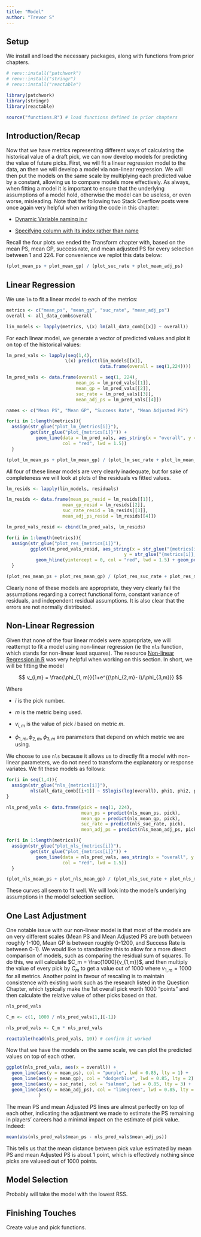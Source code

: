 ```yaml
---
title: "Model"
author: "Trevor S"
---
```


## Setup

We install and load the necessary packages, along with functions from prior chapters.

```r
# renv::install("patchwork")
# renv::install("stringr")
# renv::install("reactable")

library(patchwork)
library(stringr)
library(reactable)

source("functions.R") # load functions defined in prior chapters
```

## Introduction/Recap

Now that we have metrics representing different ways of calculating the historical value of a draft pick, we can now develop models for predicting the value of future picks. First, we will fit a linear regression model to the data, an then we will develop a model via non-linear regression. We will then put the models on the same scale by multiplying each predicted value by a constant, allowing us to compare models more effectively. As always, when fitting a model it is important to ensure that the underlying assumptions of a model hold, otherwise the model can be useless, or even worse, misleading. Note that the following two Stack Overflow posts were once again very helpful when writing the code in this chapter:

-   [Dynamic Variable naming in r](https://stackoverflow.com/questions/20855818/dynamic-variable-naming-in-r)

-   [Specifying column with its index rather than name](https://stackoverflow.com/questions/16187091/specifying-column-with-its-index-rather-than-name)

Recall the four plots we ended the Transform chapter with, based on the mean PS, mean GP, success rate, and mean adjusted PS for every selection between 1 and 224. For convenience we replot this data below:

```r
(plot_mean_ps + plot_mean_gp) / (plot_suc_rate + plot_mean_adj_ps)
```

## Linear Regression

We use `lm` to fit a linear model to each of the metrics:

```r
metrics <- c("mean_ps", "mean_gp", "suc_rate", "mean_adj_ps")
overall <- all_data_comb$overall

lin_models <- lapply(metrics, \(x) lm(all_data_comb[[x]] ~ overall))
```

For each linear model, we generate a vector of predicted values and plot it on top of the historical values:

```r
lm_pred_vals <- lapply(seq(1,4), 
                      \(x) predict(lin_models[[x]], 
                                   data.frame(overall = seq(1,224))))

lm_pred_vals <- data.frame(overall = seq(1, 224), 
                          mean_ps = lm_pred_vals[[1]], 
                          mean_gp = lm_pred_vals[[2]], 
                          suc_rate = lm_pred_vals[[3]], 
                          mean_adj_ps = lm_pred_vals[[4]])

names <- c("Mean PS", "Mean GP", "Success Rate", "Mean Adjusted PS")

for(i in 1:length(metrics)){
  assign(str_glue("plot_lm_{metrics[i]}"), 
         get(str_glue("plot_{metrics[i]}")) + 
           geom_line(data = lm_pred_vals, aes_string(x = "overall", y = metrics[i]), 
                     col = "red", lwd = 1.5))
  }

(plot_lm_mean_ps + plot_lm_mean_gp) / (plot_lm_suc_rate + plot_lm_mean_adj_ps)
```

All four of these linear models are very clearly inadequate, but for sake of completeness we will look at plots of the residuals vs fitted values.

```r
lm_resids <- lapply(lin_models, residuals)

lm_resids <- data.frame(mean_ps_resid = lm_resids[[1]], 
                     mean_gp_resid = lm_resids[[2]], 
                     suc_rate_resid = lm_resids[[3]], 
                     mean_adj_ps_resid = lm_resids[[4]])

lm_pred_vals_resid <- cbind(lm_pred_vals, lm_resids)

for(i in 1:length(metrics)){
  assign(str_glue("plot_res_{metrics[i]}"), 
         ggplot(lm_pred_vals_resid, aes_string(x = str_glue("{metrics[i]}"), 
                                            y = str_glue("{metrics[i]}_resid"))) + 
           geom_hline(yintercept = 0, col = "red", lwd = 1.5) + geom_point())
  }

(plot_res_mean_ps + plot_res_mean_gp) / (plot_res_suc_rate + plot_res_mean_adj_ps)
```

Clearly none of these models are appropriate, they very clearly fail the assumptions regarding a correct functional form, constant variance of residuals, and independent residual assumptions. It is also clear that the errors are not normally distributed.

## Non-Linear Regression

Given that none of the four linear models were appropriate, we will reattempt to fit a model using non-linear regression (ie the `nls` function, which stands for non-linear least squares). The resource [Non-linear Regression in R](https://tuos-bio-data-skills.github.io/intro-stats-book/non-linear-regression-in-R.html) was very helpful when working on this section. In short, we will be fitting the model

$$
v_{i,m} = \frac{\phi_{1, m}}{1+e^{(\phi_{2,m}- i)/\phi_{3,m}}}
$$

Where

-   $i$ is the pick number.

-   $m$ is the metric being used.

-   $v_{i,m}$ is the value of pick $i$ based on metric $m$.

-   $\phi_{1, m},\phi_{2, m},\phi_{3, m}$ are parameters that depend on which metric we are using.

We choose to use `nls` because it allows us to directly fit a model with non-linear parameters, we do not need to transform the explanatory or response variates. We fit these models as follows:

```r
for(i in seq(1,4)){
  assign(str_glue("nls_{metrics[i]}"), 
         nls(all_data_comb[[i+1]] ~ SSlogis(log(overall), phi1, phi2, phi3)))
}

nls_pred_vals <- data.frame(pick = seq(1, 224), 
                            mean_ps = predict(nls_mean_ps, pick), 
                            mean_gp = predict(nls_mean_gp, pick), 
                            suc_rate = predict(nls_suc_rate, pick), 
                            mean_adj_ps = predict(nls_mean_adj_ps, pick))

for(i in 1:length(metrics)){
  assign(str_glue("plot_nls_{metrics[i]}"), 
         get(str_glue("plot_{metrics[i]}")) + 
           geom_line(data = nls_pred_vals, aes_string(x = "overall", y = metrics[i]), 
                     col = "red", lwd = 1.5))
  }

(plot_nls_mean_ps + plot_nls_mean_gp) / (plot_nls_suc_rate + plot_nls_mean_adj_ps)
```

These curves all seem to fit well. We will look into the model's underlying assumptions in the model selection section.

## One Last Adjustment

One notable issue with our non-linear model is that most of the models are on very different scales (Mean PS and Mean Adjusted PS are both between roughly 1-100, Mean GP is between roughly 0-1200, and Success Rate is between 0-1). We would like to standardize this to allow for a more direct comparison of models, such as comparing the residual sum of squares. To do this, we will calculate $C_m = \frac{1000}{v_{1,m}}$, and then multiply the value of every pick by $C_m$ to get a value out of 1000 where $v_{1, m} = 1000$ for all metrics. Another point in favour of rescaling is to maintain consistence with existing work such as the research listed in the Question Chapter, which typically make the 1st overall pick worth 1000 "points" and then calculate the relative value of other picks based on that.

```r
nls_pred_vals

C_m <- c(1, 1000 / nls_pred_vals[1,][-1])

nls_pred_vals <- C_m * nls_pred_vals

reactable(head(nls_pred_vals, 10)) # confirm it worked
```

Now that we have the models on the same scale, we can plot the predicted values on top of each other.

```r
ggplot(nls_pred_vals, aes(x = overall)) + 
  geom_line(aes(y = mean_ps), col = "purple", lwd = 0.85, lty = 1) + 
  geom_line(aes(y = mean_gp), col = "dodgerblue", lwd = 0.85, lty = 2) +
  geom_line(aes(y = suc_rate), col = "salmon", lwd = 0.85, lty = 3) +
  geom_line(aes(y = mean_adj_ps), col = "limegreen", lwd = 0.85, lty = 5
            )
```

The mean PS and mean Adjusted PS lines are almost perfectly on top of each other, indicating the adjustment we made to estimate the PS remaining in players' careers had a minimal impact on the estimate of pick value. Indeed:

```r
mean(abs(nls_pred_vals$mean_ps - nls_pred_vals$mean_adj_ps))
```

This tells us that the mean distance between pick value estimated by mean PS and mean Adjusted PS is about 1 point, which is effectively nothing since picks are valueed out of 1000 points.

## Model Selection

Probably will take the model with the lowest RSS.

## Finishing Touches

Create value and pick functions.
